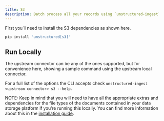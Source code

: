 ```yaml
---
title: S3 
description: Batch process all your records using `unstructured-ingest` to store structured outputs locally on your filesystem and upload those local files to an S3 bucket.
---
```


First you’ll need to install the S3 dependencies as shown here.

```bash
pip install "unstructured[s3]"

```


## Run Locally

The upstream connector can be any of the ones supported, but for convenience here, showing a sample command using the upstream local connector.


<CodeGroup>

  <S3Sh />

  <S3Py />

</CodeGroup>


For a full list of the options the CLI accepts check `unstructured-ingest <upstream connector> s3 --help`.

NOTE: Keep in mind that you will need to have all the appropriate extras and dependencies for the file types of the documents contained in your data storage platform if you’re running this locally. You can find more information about this in the [installation guide](/installation/overview).